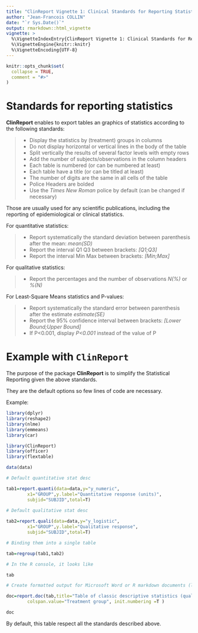 ---
title: "ClinReport Vignette 1: Clinical Standards for Reporting Statistics"
author: "Jean-Francois COLLIN"
date: "`r Sys.Date()`"
output: rmarkdown::html_vignette
vignette: >
  %\VignetteIndexEntry{ClinReport Vignette 1: Clinical Standards for Reporting Statistics}
  %\VignetteEngine{knitr::knitr}
  %\VignetteEncoding{UTF-8}
---

```{r setup, include = FALSE}
knitr::opts_chunk$set(
  collapse = TRUE,
  comment = "#>"
)
```

# Standards for reporting statistics

**ClinReport** enables to export tables an graphics of statistics according to the following standards:

>
*	Display the statistics by (treatment) groups in columns
*	Do not display horizontal or vertical lines in the body of the table 
*	Split vertically the results of several factor levels with empty rows
*	Add the number of subjects/observations in the column headers 
*	Each table is numbered (or can be numbered at least)
*	Each table have a title (or can be titled at least)
*	The number of digits are the same in all cells of the table
*	Police Headers are bolded
*	Use the *Times New Roman* police by default (can be changed if necessary)

Those are usually used for any scientific publications, including the reporting of epidemiological or clinical statistics. 

For quantitative statistics:

>
*	Report systematically the standard deviation between parenthesis after the mean: *mean(SD)*
*	Report the interval Q1 Q3 between brackets: *[Q1;Q3]*
*	Report the interval Min Max between brackets: *[Min;Max]*


For qualitative statistics:

>
*	Report the percentages and the number of observations *N(%)* or *%(N)*


For Least-Square Means statistics and P-values:

>
*	Report systematically the standard error between parenthesis after the estimate *estimate(SE)*
*	Report the 95% confidence interval between brackets: *[Lower Bound;Upper Bound]*
*	If P<0.001, display *P<0.001* instead of the value of P

#  Example with `ClinReport`

The purpose of the package **ClinReport** is to simplify the Statistical Reporting given the above standards.

They are the default options so few lines of code are necessary.

Example:

```{r, echo = TRUE, message=FALSE, warning=FALSE, include=FALSE}
library(dplyr)
library(reshape2)
library(nlme)
library(emmeans)
library(car)
```  


```{r, include=TRUE}
library(ClinReport)
library(officer)
library(flextable)

data(data)

# Default quantitative stat desc

tab1=report.quanti(data=data,y="y_numeric",
		x1="GROUP",y.label="Quantitative response (units)",
		subjid="SUBJID",total=T)
		
# Default qualitative stat desc

tab2=report.quali(data=data,y="y_logistic",
		x1="GROUP",y.label="Qualitative response",
		subjid="SUBJID",total=T)

# Binding them into a single table

tab=regroup(tab1,tab2)

# In the R console, it looks like

tab

# Create formatted output for Microsoft Word or R markdown documents (like this one)

doc=report.doc(tab,title="Table of classic descriptive statistics (qualitative and quantitative parameter)",
		colspan.value="Treatment group", init.numbering =T )			

doc
```


By default, this table respect all the standards described above.

















